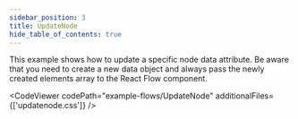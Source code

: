 ```yaml
---
sidebar_position: 3
title: UpdateNode
hide_table_of_contents: true
---
```



This example shows how to update a specific node data attribute. Be aware that you need to create a new data object and always pass the newly created elements array to the React Flow component.

<CodeViewer codePath="example-flows/UpdateNode" additionalFiles={['updatenode.css']} />
